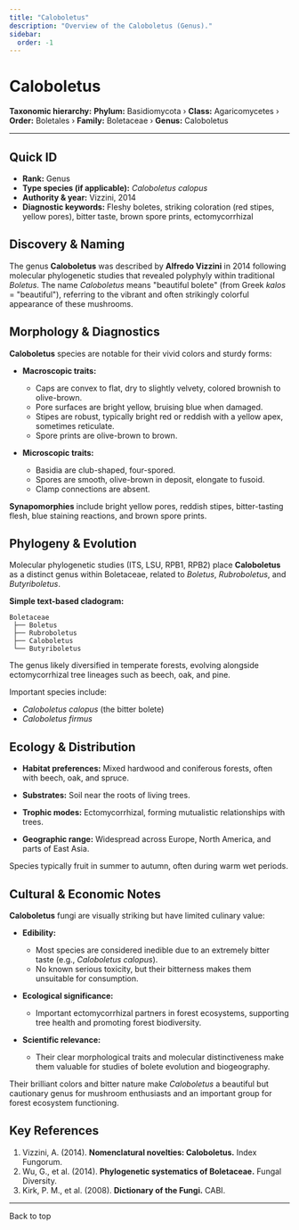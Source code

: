 ```yaml
---
title: "Caloboletus"
description: "Overview of the Caloboletus (Genus)."
sidebar:
  order: -1
---
```



# Caloboletus <Badge variant="note" text="Genus" />

**Taxonomic hierarchy:** **Phylum:** Basidiomycota › **Class:** Agaricomycetes › **Order:** Boletales › **Family:** Boletaceae › **Genus:** Caloboletus

---

## Quick ID
* **Rank:** Genus  
* **Type species (if applicable):** _Caloboletus calopus_  
* **Authority & year:** Vizzini, 2014  
* **Diagnostic keywords:** Fleshy boletes, striking coloration (red stipes, yellow pores), bitter taste, brown spore prints, ectomycorrhizal  

## Discovery & Naming
The genus **Caloboletus** was described by **Alfredo Vizzini** in 2014 following molecular phylogenetic studies that revealed polyphyly within traditional _Boletus_. The name _Caloboletus_ means "beautiful bolete" (from Greek _kalos_ = "beautiful"), referring to the vibrant and often strikingly colorful appearance of these mushrooms.

## Morphology & Diagnostics
**Caloboletus** species are notable for their vivid colors and sturdy forms:

- **Macroscopic traits:**
  - Caps are convex to flat, dry to slightly velvety, colored brownish to olive-brown.
  - Pore surfaces are bright yellow, bruising blue when damaged.
  - Stipes are robust, typically bright red or reddish with a yellow apex, sometimes reticulate.
  - Spore prints are olive-brown to brown.

- **Microscopic traits:**
  - Basidia are club-shaped, four-spored.
  - Spores are smooth, olive-brown in deposit, elongate to fusoid.
  - Clamp connections are absent.

**Synapomorphies** include bright yellow pores, reddish stipes, bitter-tasting flesh, blue staining reactions, and brown spore prints.

## Phylogeny & Evolution
Molecular phylogenetic studies (ITS, LSU, RPB1, RPB2) place **Caloboletus** as a distinct genus within Boletaceae, related to _Boletus_, _Rubroboletus_, and _Butyriboletus_.

**Simple text-based cladogram:**
```
Boletaceae
 ├── Boletus
 ├── Rubroboletus
 ├── Caloboletus
 └── Butyriboletus
```
The genus likely diversified in temperate forests, evolving alongside ectomycorrhizal tree lineages such as beech, oak, and pine.

Important species include:

- _Caloboletus calopus_ (the bitter bolete)
- _Caloboletus firmus_

## Ecology & Distribution
- **Habitat preferences:** Mixed hardwood and coniferous forests, often with beech, oak, and spruce.
- **Substrates:** Soil near the roots of living trees.
- **Trophic modes:** Ectomycorrhizal, forming mutualistic relationships with trees.

- **Geographic range:** Widespread across Europe, North America, and parts of East Asia.

Species typically fruit in summer to autumn, often during warm wet periods.

## Cultural & Economic Notes
**Caloboletus** fungi are visually striking but have limited culinary value:

- **Edibility:**
  - Most species are considered inedible due to an extremely bitter taste (e.g., _Caloboletus calopus_).
  - No known serious toxicity, but their bitterness makes them unsuitable for consumption.

- **Ecological significance:**
  - Important ectomycorrhizal partners in forest ecosystems, supporting tree health and promoting forest biodiversity.

- **Scientific relevance:**
  - Their clear morphological traits and molecular distinctiveness make them valuable for studies of bolete evolution and biogeography.

Their brilliant colors and bitter nature make _Caloboletus_ a beautiful but cautionary genus for mushroom enthusiasts and an important group for forest ecosystem functioning.

## Key References
1. Vizzini, A. (2014). **Nomenclatural novelties: Caloboletus.** Index Fungorum.  
2. Wu, G., et al. (2014). **Phylogenetic systematics of Boletaceae.** Fungal Diversity.  
3. Kirk, P. M., et al. (2008). **Dictionary of the Fungi.** CABI.  

---

<LinkButton href="#top" variant="minimal" icon="arrow-up">
  Back to top
</LinkButton>
